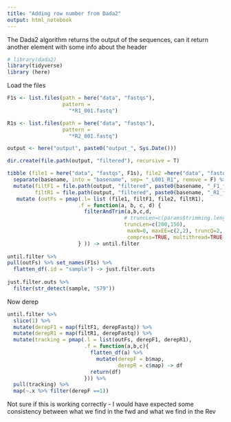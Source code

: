 ```yaml
---
title: "Adding row number from Dada2"
output: html_notebook
---
```


The Dada2 algorithm returns the output of the sequences, can it return another element with some info about the header

```r
# library(dada2)
library(tidyverse)
library (here)
```

Load the files

```r
F1s <- list.files(path = here("data", "fastqs"),
                  pattern = 
                    "*R1_001.fastq")

R1s <- list.files(path = here("data", "fastqs"),
                  pattern = 
                    "*R2_001.fastq")

output <- here("output", paste0("output_", Sys.Date()))

dir.create(file.path(output, "filtered"), recursive = T)

tibble (file1 = here("data", "fastqs", F1s), file2 =here("data", "fastqs", R1s), basename = F1s) %>% 
  separate(basename, into = "basename", sep= "_L001_R1", remove = F) %>% 
  mutate(filtF1 = file.path(output, "filtered", paste0(basename, "_F1_filt.fastq.gz")),
         filtR1 = file.path(output, "filtered", paste0(basename, "_R1_filt.fastq.gz"))) %>% 
   mutate (outFs = pmap(.l= list (file1, filtF1, file2, filtR1),
                       .f = function(a, b, c, d) {
                         filterAndTrim(a,b,c,d,
                                      # truncLen=c(params$trimming.length.Read1,params$trimming.length.Read2),
                                      truncLen=c(200,150),
                                       maxN=0, maxEE=c(2,2), truncQ=2, #rm.phix=TRUE,
                                       compress=TRUE, multithread=TRUE )
                       } )) -> until.filter
  
until.filter %>% 
pull(outFs) %>% set_names(F1s) %>% 
  flatten_df(.id = "sample") -> just.filter.outs
  
just.filter.outs %>% 
  filter(str_detect(sample, "S79"))

```

Now derep

```r
until.filter %>% 
  slice(1) %>% 
  mutate(derepF1 = map(filtF1, derepFastq)) %>% 
  mutate(derepR1 = map(filtR1, derepFastq)) %>% 
  mutate(tracking = pmap(.l = list(outFs, derepF1, derepR1),
                         .f = function(a,b,c){
                           flatten_df(a) %>% 
                             mutate(derepF = b$map,
                                    derepR = c$map) -> df
                           return(df)
                         })) %>% 
  pull(tracking) %>% 
  map(~.x %>% filter(derepF ==1))

```

Not sure if this is working correctly - I would have expected some consistency between what we find in the fwd and what we find in the Rev